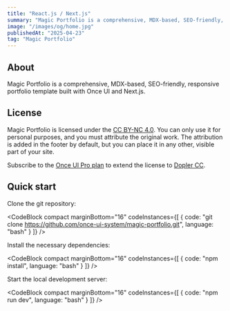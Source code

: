 ```yaml
---
title: "React.js / Next.js"
summary: "Magic Portfolio is a comprehensive, MDX-based, SEO-friendly, responsive portfolio template built with Once UI and Next.js."
image: "/images/og/home.jpg"
publishedAt: "2025-04-23"
tag: "Magic Portfolio"
---
```


## About

Magic Portfolio is a comprehensive, MDX-based, SEO-friendly, responsive portfolio template built with Once UI and Next.js.

## License

Magic Portfolio is licensed under the [CC BY-NC 4.0](https://creativecommons.org/licenses/by-nc/4.0/). You can only use it for personal purposes, and you must attribute the original work. The attribution is added in the footer by default, but you can place it in any other, visible part of your site.

Subscribe to the [Once UI Pro plan](https://once-ui.com/pricing) to extend the license to [Dopler CC](https://once-ui.com/products/magic-portfolio).

## Quick start

Clone the git repository:

<CodeBlock compact marginBottom="16" codeInstances={[
  {
    code: "git clone https://github.com/once-ui-system/magic-portfolio.git",
    language: "bash"
  }
]} />

Install the necessary dependencies:

<CodeBlock compact marginBottom="16" codeInstances={[
  {
    code: "npm install",
    language: "bash"
  }
]} />

Start the local development server:

<CodeBlock compact marginBottom="16" codeInstances={[
  {
    code: "npm run dev",
    language: "bash"
  }
]} />